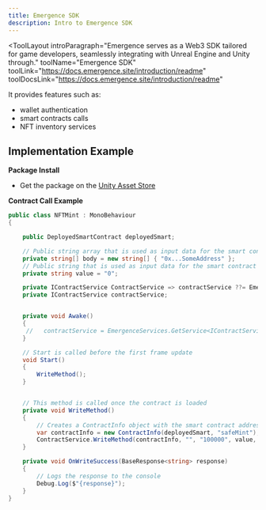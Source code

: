 ```yaml
---
title: Emergence SDK
description: Intro to Emergence SDK
---
```


<ToolLayout
    introParagraph="Emergence serves as a Web3 SDK tailored for game developers, seamlessly integrating with Unreal Engine and Unity through."
    toolName="Emergence SDK"
    toolLink="https://docs.emergence.site/introduction/readme"
    toolDocsLink="https://docs.emergence.site/introduction/readme"
>

It provides features such as: 
- wallet authentication
-  smart contracts calls
-  NFT inventory services

## Implementation Example

<Tabs>
<TabItem label="Unity">

**Package Install**
- Get the package on the [Unity Asset Store](https://assetstore.unity.com/packages/decentralization/infrastructure/emergence-sdk-252187)

**Contract Call Example**
```c#
public class NFTMint : MonoBehaviour
{

    public DeployedSmartContract deployedSmart;

    // Public string array that is used as input data for the smart contract method
    private string[] body = new string[] { "0x...SomeAddress" };
    // Public string that is used as input data for the smart contract method
    private string value = "0";

    private IContractService ContractService => contractService ??= EmergenceServices.GetService<IContractService>();
    private IContractService contractService;


    private void Awake()
    {
     //   contractService = EmergenceServices.GetService<IContractService>();
    }

    // Start is called before the first frame update
    void Start()
    {
        WriteMethod();
    }


    // This method is called once the contract is loaded
    private void WriteMethod()
    {
        // Creates a ContractInfo object with the smart contract address, method name, network name, and default node URL
        var contractInfo = new ContractInfo(deployedSmart, "safeMint");
        ContractService.WriteMethod(contractInfo, "", "100000", value, body, OnWriteSuccess, EmergenceLogger.LogError);
    }

    private void OnWriteSuccess(BaseResponse<string> response)
    {
        // Logs the response to the console
        Debug.Log($"{response}");
    }
}
```

</TabItem>
</Tabs>
</ToolLayout>